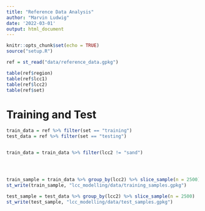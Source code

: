 ```yaml
---
title: "Reference Data Analysis"
author: "Marvin Ludwig"
date: '2022-03-01'
output: html_document
---
```


```r
knitr::opts_chunk$set(echo = TRUE)
source("setup.R")
```




```r
ref = st_read("data/reference_data.gpkg")
```


```r
table(ref$region)
table(ref$lcc1)
table(ref$lcc2)
table(ref$set)
```


# Training and Test


```r

train_data = ref %>% filter(set == "training")
test_data = ref %>% filter(set == "testing")


train_data = train_data %>% filter(lcc2 != "sand")




train_sample = train_data %>% group_by(lcc2) %>% slice_sample(n = 2500)
st_write(train_sample, "lcc_modelling/data/training_samples.gpkg")

test_sample = test_data %>% group_by(lcc2) %>% slice_sample(n = 2500)
st_write(test_sample, "lcc_modelling/data/test_samples.gpkg")



```

